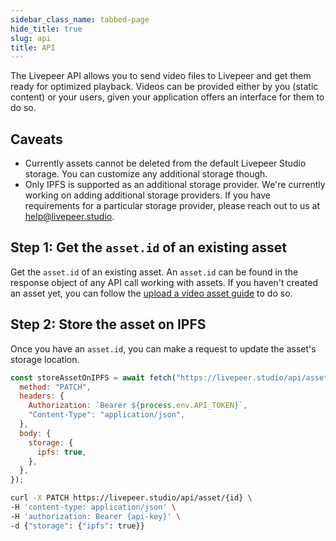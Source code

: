 ```yaml
---
sidebar_class_name: tabbed-page
hide_title: true
slug: api
title: API
---
```



<Tabs />

The Livepeer API allows you to send video files to Livepeer and get them ready
for optimized playback. Videos can be provided either by you (static content) or
your users, given your application offers an interface for them to do so.

## Caveats

- Currently assets cannot be deleted from the default Livepeer Studio storage.
  You can customize any additional storage though.
- Only IPFS is supported as an additional storage provider. We're currently
  working on adding additional storage providers. If you have requirements for a
  particular storage provider, please reach out to us at
  [help@livepeer.studio](mailto:help@livepeer.studio).

## Step 1: Get the `asset.id` of an existing asset

Get the `asset.id` of an existing asset. An `asset.id` can be found in the
response object of any API call working with assets. If you haven't created an
asset yet, you can follow the
[upload a video asset guide](/guides/on-demand/upload-video-asset#api) to do so.

## Step 2: Store the asset on IPFS

Once you have an `asset.id`, you can make a request to update the asset's
storage location.

<CodeBlockTabs>
<CodeBlockTabItem value="JavaScript" label="JavaScript">

```js
const storeAssetOnIPFS = await fetch("https://livepeer.studio/api/asset/{id}", {
  method: "PATCH",
  headers: {
    Authorization: `Bearer ${process.env.API_TOKEN}`,
    "Content-Type": "application/json",
  },
  body: {
    storage: {
      ipfs: true,
    },
  },
});
```

</CodeBlockTabItem>
<CodeBlockTabItem value="curl" label="curl">

```bash
curl -X PATCH https://livepeer.studio/api/asset/{id} \
-H 'content-type: application/json' \
-H 'authorization: Bearer {api-key}' \
-d {"storage": {"ipfs": true}}
```

</CodeBlockTabItem>
</CodeBlockTabs>
